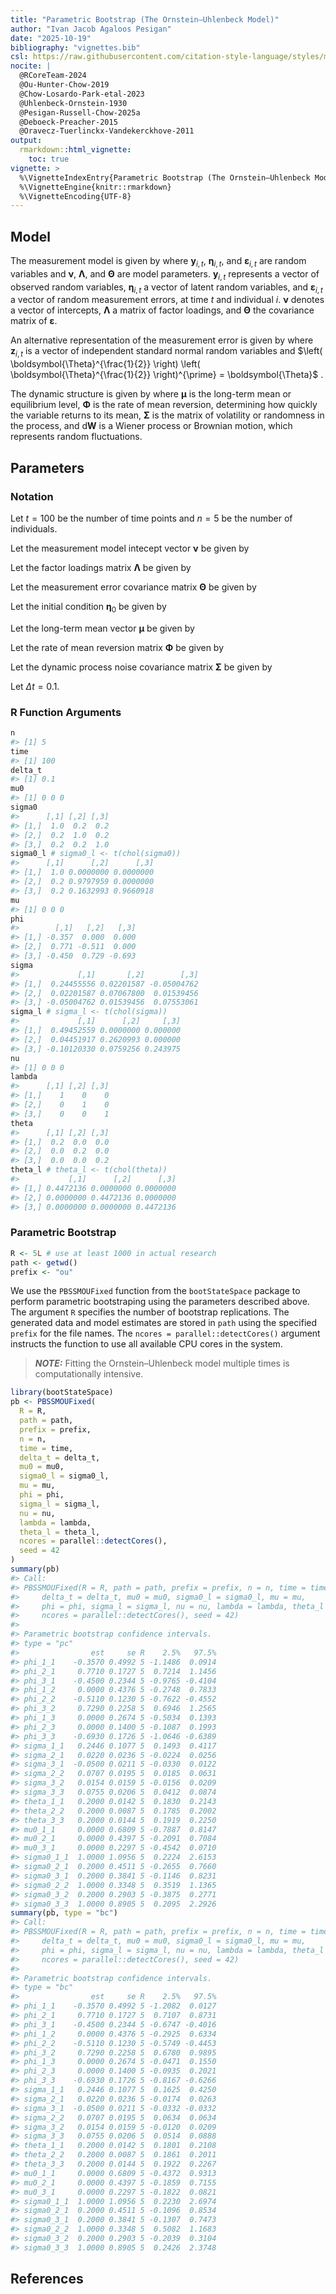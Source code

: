 ```yaml
---
title: "Parametric Bootstrap (The Ornstein–Uhlenbeck Model)"
author: "Ivan Jacob Agaloos Pesigan"
date: "2025-10-19"
bibliography: "vignettes.bib"
csl: https://raw.githubusercontent.com/citation-style-language/styles/master/apa.csl
nocite: |
  @RCoreTeam-2024
  @Ou-Hunter-Chow-2019
  @Chow-Losardo-Park-etal-2023
  @Uhlenbeck-Ornstein-1930
  @Pesigan-Russell-Chow-2025a
  @Deboeck-Preacher-2015
  @Oravecz-Tuerlinckx-Vandekerckhove-2011
output:
  rmarkdown::html_vignette:
    toc: true
vignette: >
  %\VignetteIndexEntry{Parametric Bootstrap (The Ornstein–Uhlenbeck Model)}
  %\VignetteEngine{knitr::rmarkdown}
  %\VignetteEncoding{UTF-8}
---
```






## Model

The measurement model is given by
\begin{equation}
  \mathbf{y}_{i, t}
  =
  \boldsymbol{\nu}
  +
  \boldsymbol{\Lambda}
  \boldsymbol{\eta}_{i, t}
  +
  \boldsymbol{\varepsilon}_{i, t},
  \quad
  \mathrm{with}
  \quad
  \boldsymbol{\varepsilon}_{i, t}
  \sim
  \mathcal{N}
  \left(
  \mathbf{0},
  \boldsymbol{\Theta}
  \right)
\end{equation}
where
$\mathbf{y}_{i, t}$,
$\boldsymbol{\eta}_{i, t}$,
and
$\boldsymbol{\varepsilon}_{i, t}$
are random variables
and
$\boldsymbol{\nu}$,
$\boldsymbol{\Lambda}$,
and
$\boldsymbol{\Theta}$
are model parameters.
$\mathbf{y}_{i, t}$
represents a vector of observed random variables,
$\boldsymbol{\eta}_{i, t}$
a vector of latent random variables,
and
$\boldsymbol{\varepsilon}_{i, t}$
a vector of random measurement errors,
at time $t$ and individual $i$.
$\boldsymbol{\nu}$
denotes a vector of intercepts,
$\boldsymbol{\Lambda}$
a matrix of factor loadings,
and
$\boldsymbol{\Theta}$
the covariance matrix of
$\boldsymbol{\varepsilon}$.

An alternative representation of the measurement error
is given by
\begin{equation}
  \boldsymbol{\varepsilon}_{i, t}
  =
  \boldsymbol{\Theta}^{\frac{1}{2}}
  \mathbf{z}_{i, t},
  \quad
  \mathrm{with}
  \quad
  \mathbf{z}_{i, t}
  \sim
  \mathcal{N}
  \left(
  \mathbf{0},
  \mathbf{I}
  \right)
\end{equation}
where
$\mathbf{z}_{i, t}$ is a vector of
independent standard normal random variables and
$\left( \boldsymbol{\Theta}^{\frac{1}{2}} \right) \left( \boldsymbol{\Theta}^{\frac{1}{2}} \right)^{\prime} = \boldsymbol{\Theta}$ .

The dynamic structure is given by
\begin{equation}
  \mathrm{d} \boldsymbol{\eta}_{i, t}
  =
  \boldsymbol{\Phi}
  \left(
  \boldsymbol{\eta}_{i, t}
  -
  \boldsymbol{\mu}
  \right)
  \mathrm{d}t
  +
  \boldsymbol{\Sigma}^{\frac{1}{2}}
  \mathrm{d}
  \mathbf{W}_{i, t}
\end{equation}
where
$\boldsymbol{\mu}$
is the long-term mean or equilibrium level,
$\boldsymbol{\Phi}$
is the rate of mean reversion,
determining how quickly the variable returns to its mean,
$\boldsymbol{\Sigma}$
is the matrix of volatility
or randomness in the process, and
$\mathrm{d}\boldsymbol{W}$
is a Wiener process or Brownian motion,
which represents random fluctuations.

## Parameters

### Notation

Let $t = 100$ be the number of time points and $n = 5$ be the number of individuals.

Let the measurement model intecept vector $\boldsymbol{\nu}$ be given by

\begin{equation}
\boldsymbol{\nu}
=
\left(
\begin{array}{c}
  0 \\
  0 \\
  0 \\
\end{array}
\right) .
\end{equation}

Let the factor loadings matrix $\boldsymbol{\Lambda}$ be given by

\begin{equation}
\boldsymbol{\Lambda}
=
\left(
\begin{array}{ccc}
  1 & 0 & 0 \\
  0 & 1 & 0 \\
  0 & 0 & 1 \\
\end{array}
\right) .
\end{equation}

Let the measurement error covariance matrix $\boldsymbol{\Theta}$ be given by

\begin{equation}
\boldsymbol{\Theta}
=
\left(
\begin{array}{ccc}
  0.2 & 0 & 0 \\
  0 & 0.2 & 0 \\
  0 & 0 & 0.2 \\
\end{array}
\right) .
\end{equation}

Let the initial condition
$\boldsymbol{\eta}_{0}$
be given by

\begin{equation}
\boldsymbol{\eta}_{0} \sim \mathcal{N} \left( \boldsymbol{\mu}_{\boldsymbol{\eta} \mid 0}, \boldsymbol{\Sigma}_{\boldsymbol{\eta} \mid 0} \right)
\end{equation}

\begin{equation}
\boldsymbol{\mu}_{\boldsymbol{\eta} \mid 0}
=
\left(
\begin{array}{c}
  0 \\
  0 \\
  0 \\
\end{array}
\right)
\end{equation}

\begin{equation}
\boldsymbol{\Sigma}_{\boldsymbol{\eta} \mid 0}
=
\left(
\begin{array}{ccc}
  1 & 0.2 & 0.2 \\
  0.2 & 1 & 0.2 \\
  0.2 & 0.2 & 1 \\
\end{array}
\right) .
\end{equation}

Let the long-term mean vector $\boldsymbol{\mu}$ be given by

\begin{equation}
\boldsymbol{\mu}
=
\left(
\begin{array}{c}
  0 \\
  0 \\
  0 \\
\end{array}
\right) .
\end{equation}

Let the rate of mean reversion matrix $\boldsymbol{\Phi}$ be given by

\begin{equation}
\boldsymbol{\Phi}
=
\left(
\begin{array}{ccc}
  -0.357 & 0 & 0 \\
  0.771 & -0.511 & 0 \\
  -0.45 & 0.729 & -0.693 \\
\end{array}
\right) .
\end{equation}

Let the dynamic process noise covariance matrix $\boldsymbol{\Sigma}$ be given by

\begin{equation}
\boldsymbol{\Sigma}
=
\left(
\begin{array}{ccc}
  0.2445556 & 0.0220159 & -0.0500476 \\
  0.0220159 & 0.070678 & 0.0153946 \\
  -0.0500476 & 0.0153946 & 0.0755306 \\
\end{array}
\right) .
\end{equation}

Let $\Delta t = 0.1$.

### R Function Arguments


``` r
n
#> [1] 5
time
#> [1] 100
delta_t
#> [1] 0.1
mu0
#> [1] 0 0 0
sigma0
#>      [,1] [,2] [,3]
#> [1,]  1.0  0.2  0.2
#> [2,]  0.2  1.0  0.2
#> [3,]  0.2  0.2  1.0
sigma0_l # sigma0_l <- t(chol(sigma0))
#>      [,1]      [,2]      [,3]
#> [1,]  1.0 0.0000000 0.0000000
#> [2,]  0.2 0.9797959 0.0000000
#> [3,]  0.2 0.1632993 0.9660918
mu
#> [1] 0 0 0
phi
#>        [,1]   [,2]   [,3]
#> [1,] -0.357  0.000  0.000
#> [2,]  0.771 -0.511  0.000
#> [3,] -0.450  0.729 -0.693
sigma
#>             [,1]       [,2]        [,3]
#> [1,]  0.24455556 0.02201587 -0.05004762
#> [2,]  0.02201587 0.07067800  0.01539456
#> [3,] -0.05004762 0.01539456  0.07553061
sigma_l # sigma_l <- t(chol(sigma))
#>             [,1]      [,2]     [,3]
#> [1,]  0.49452559 0.0000000 0.000000
#> [2,]  0.04451917 0.2620993 0.000000
#> [3,] -0.10120330 0.0759256 0.243975
nu
#> [1] 0 0 0
lambda
#>      [,1] [,2] [,3]
#> [1,]    1    0    0
#> [2,]    0    1    0
#> [3,]    0    0    1
theta
#>      [,1] [,2] [,3]
#> [1,]  0.2  0.0  0.0
#> [2,]  0.0  0.2  0.0
#> [3,]  0.0  0.0  0.2
theta_l # theta_l <- t(chol(theta))
#>           [,1]      [,2]      [,3]
#> [1,] 0.4472136 0.0000000 0.0000000
#> [2,] 0.0000000 0.4472136 0.0000000
#> [3,] 0.0000000 0.0000000 0.4472136
```

### Parametric Bootstrap


``` r
R <- 5L # use at least 1000 in actual research
path <- getwd()
prefix <- "ou"
```

We use the `PBSSMOUFixed` function from the `bootStateSpace` package to perform parametric bootstraping using the parameters described above.
The argument `R` specifies the number of bootstrap replications.
The generated data and model estimates are stored in `path` using the specified `prefix` for the file names.
The `ncores = parallel::detectCores()` argument instructs the function to use all available CPU cores in the system.

> **_NOTE:_**  Fitting the Ornstein–Uhlenbeck model multiple times is computationally intensive. 


``` r
library(bootStateSpace)
pb <- PBSSMOUFixed(
  R = R,
  path = path,
  prefix = prefix,
  n = n,
  time = time,
  delta_t = delta_t,
  mu0 = mu0,
  sigma0_l = sigma0_l,
  mu = mu,
  phi = phi,
  sigma_l = sigma_l,
  nu = nu,
  lambda = lambda,
  theta_l = theta_l,
  ncores = parallel::detectCores(),
  seed = 42
)
summary(pb)
#> Call:
#> PBSSMOUFixed(R = R, path = path, prefix = prefix, n = n, time = time, 
#>     delta_t = delta_t, mu0 = mu0, sigma0_l = sigma0_l, mu = mu, 
#>     phi = phi, sigma_l = sigma_l, nu = nu, lambda = lambda, theta_l = theta_l, 
#>     ncores = parallel::detectCores(), seed = 42)
#> 
#> Parametric bootstrap confidence intervals.
#> type = "pc"
#>                est     se R    2.5%   97.5%
#> phi_1_1    -0.3570 0.4992 5 -1.1486  0.0914
#> phi_2_1     0.7710 0.1727 5  0.7214  1.1456
#> phi_3_1    -0.4500 0.2344 5 -0.9765 -0.4104
#> phi_1_2     0.0000 0.4376 5 -0.2748  0.7833
#> phi_2_2    -0.5110 0.1230 5 -0.7622 -0.4552
#> phi_3_2     0.7290 0.2258 5  0.6946  1.2565
#> phi_1_3     0.0000 0.2674 5 -0.5034  0.1393
#> phi_2_3     0.0000 0.1400 5 -0.1087  0.1993
#> phi_3_3    -0.6930 0.1726 5 -1.0646 -0.6389
#> sigma_1_1   0.2446 0.1077 5  0.1493  0.4117
#> sigma_2_1   0.0220 0.0236 5 -0.0224  0.0256
#> sigma_3_1  -0.0500 0.0211 5 -0.0330  0.0122
#> sigma_2_2   0.0707 0.0195 5  0.0185  0.0631
#> sigma_3_2   0.0154 0.0159 5 -0.0156  0.0209
#> sigma_3_3   0.0755 0.0206 5  0.0412  0.0874
#> theta_1_1   0.2000 0.0142 5  0.1830  0.2143
#> theta_2_2   0.2000 0.0087 5  0.1785  0.2002
#> theta_3_3   0.2000 0.0144 5  0.1919  0.2250
#> mu0_1_1     0.0000 0.6809 5 -0.7887  0.8147
#> mu0_2_1     0.0000 0.4397 5 -0.2091  0.7084
#> mu0_3_1     0.0000 0.2297 5 -0.4542  0.0710
#> sigma0_1_1  1.0000 1.0956 5  0.2224  2.6153
#> sigma0_2_1  0.2000 0.4511 5 -0.2655  0.7660
#> sigma0_3_1  0.2000 0.3841 5 -0.1146  0.8231
#> sigma0_2_2  1.0000 0.3348 5  0.3519  1.1365
#> sigma0_3_2  0.2000 0.2903 5 -0.3875  0.2771
#> sigma0_3_3  1.0000 0.8905 5  0.2095  2.2926
summary(pb, type = "bc")
#> Call:
#> PBSSMOUFixed(R = R, path = path, prefix = prefix, n = n, time = time, 
#>     delta_t = delta_t, mu0 = mu0, sigma0_l = sigma0_l, mu = mu, 
#>     phi = phi, sigma_l = sigma_l, nu = nu, lambda = lambda, theta_l = theta_l, 
#>     ncores = parallel::detectCores(), seed = 42)
#> 
#> Parametric bootstrap confidence intervals.
#> type = "bc"
#>                est     se R    2.5%   97.5%
#> phi_1_1    -0.3570 0.4992 5 -1.2082  0.0127
#> phi_2_1     0.7710 0.1727 5  0.7107  0.8731
#> phi_3_1    -0.4500 0.2344 5 -0.6747 -0.4016
#> phi_1_2     0.0000 0.4376 5 -0.2925  0.6334
#> phi_2_2    -0.5110 0.1230 5 -0.5749 -0.4453
#> phi_3_2     0.7290 0.2258 5  0.6780  0.9895
#> phi_1_3     0.0000 0.2674 5 -0.0471  0.1550
#> phi_2_3     0.0000 0.1400 5 -0.0935  0.2021
#> phi_3_3    -0.6930 0.1726 5 -0.8167 -0.6266
#> sigma_1_1   0.2446 0.1077 5  0.1625  0.4250
#> sigma_2_1   0.0220 0.0236 5 -0.0174  0.0263
#> sigma_3_1  -0.0500 0.0211 5 -0.0332 -0.0332
#> sigma_2_2   0.0707 0.0195 5  0.0634  0.0634
#> sigma_3_2   0.0154 0.0159 5 -0.0120  0.0209
#> sigma_3_3   0.0755 0.0206 5  0.0514  0.0888
#> theta_1_1   0.2000 0.0142 5  0.1801  0.2108
#> theta_2_2   0.2000 0.0087 5  0.1861  0.2011
#> theta_3_3   0.2000 0.0144 5  0.1922  0.2267
#> mu0_1_1     0.0000 0.6809 5 -0.4372  0.9313
#> mu0_2_1     0.0000 0.4397 5 -0.1859  0.7155
#> mu0_3_1     0.0000 0.2297 5 -0.1822  0.0821
#> sigma0_1_1  1.0000 1.0956 5  0.2230  2.6974
#> sigma0_2_1  0.2000 0.4511 5 -0.1096  0.8534
#> sigma0_3_1  0.2000 0.3841 5 -0.1307  0.7473
#> sigma0_2_2  1.0000 0.3348 5  0.5082  1.1683
#> sigma0_3_2  0.2000 0.2903 5 -0.2039  0.3104
#> sigma0_3_3  1.0000 0.8905 5  0.2426  2.3748
```

## References


